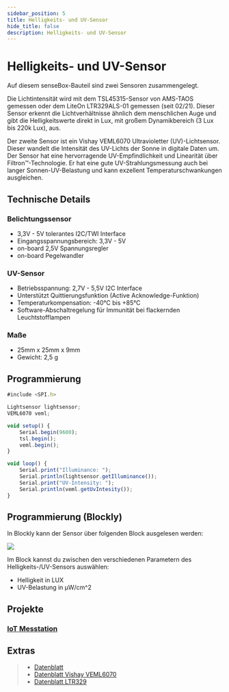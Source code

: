 ```yaml
---
sidebar_position: 5
title: Helligkeits- und UV-Sensor
hide_title: false
description: Helligkeits- und UV-Sensor
---
```



# Helligkeits- und UV-Sensor

Auf diesem senseBox-Bauteil sind zwei Sensoren zusammengelegt.

Die Lichtintensität wird mit dem TSL45315-Sensor von AMS-TAOS gemessen oder dem LiteOn LTR329ALS-01 gemessen (seit 02/21). Dieser Sensor erkennt die Lichtverhältnisse ähnlich dem menschlichen Auge und gibt die Helligkeitswerte direkt in Lux, mit großem Dynamikbereich (3 Lux bis 220k Lux), aus.

Der zweite Sensor ist ein Vishay VEML6070 Ultravioletter (UV)-Lichtsensor. Dieser wandelt die Intensität des UV-Lichts der Sonne in digitale Daten um. Der Sensor hat eine hervorragende UV-Empfindlichkeit und Linearität über Filtron™-Technologie. Er hat eine gute UV-Strahlungsmessung auch bei langer Sonnen-UV-Belastung und kann exzellent Temperaturschwankungen ausgleichen.

<ImageWithText src={lightSensor} alt="Licht Sensor" title="Helligkeit und UV Sensor"/>

## Technische Details

### Belichtungssensor

* 3,3V - 5V tolerantes I2C/TWI Interface
* Eingangsspannungsbereich: 3,3V - 5V
* on-board 2,5V Spannungsregler
* on-board Pegelwandler

### UV-Sensor

* Betriebsspannung: 2,7V - 5,5V I2C Interface
* Unterstützt Quittierungsfunktion (Active Acknowledge-Funktion)
* Temperaturkompensation: -40°C bis +85°C
* Software-Abschaltregelung für Immunität bei flackernden Leuchtstofflampen

### Maße

* 25mm x 25mm x 9mm
* Gewicht: 2,5 g

## Programmierung

```js
#include <SPI.h>

Lightsensor lightsensor;
VEML6070 veml;

void setup() {
    Serial.begin(9600);
    tsl.begin();
    veml.begin();
}

void loop() {
    Serial.print("Illuminance: ");
    Serial.println(lightsensor.getIlluminance());
    Serial.print("UV-Intensity: ");
    Serial.println(veml.getUvIntesity());
}
```

## Programmierung (Blockly)

In Blockly kann der Sensor über folgenden Block ausgelesen werden:


![](/img/hardware-bilder/helligkeit-uv/block_helligkeit_uv.svg)



Im Block kannst du zwischen den verschiedenen Parametern des Helligkeits-/UV-Sensors auswählen:

* Helligkeit in LUX
* UV-Belastung in µW/cm^2

## Projekte

### [IoT Messtation](https://sensebox.de/projects/de/2024-01-10-iotmesstation_s2)

## Extras
>- [Datenblatt](https://sensebox.kaufen/assets/datenblatt/senseBox-VEML-TSL_v20.pdf)
>- [Datenblatt Vishay VEML6070](https://www.vishay.com/docs/84277/veml6070.pdf)
>- [Datenblatt LTR329](https://optoelectronics.liteon.com/upload/download/DS86-2014-0006/LTR-329ALS-01_DS_V1.pdf)
